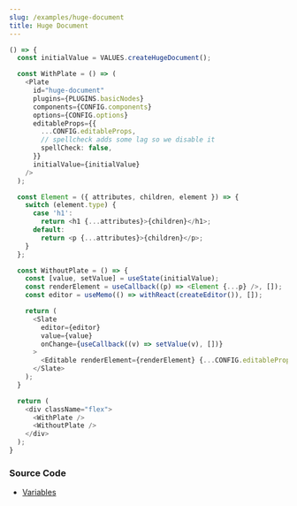 ```yaml
---
slug: /examples/huge-document
title: Huge Document
---
```


```ts live
() => {
  const initialValue = VALUES.createHugeDocument();

  const WithPlate = () => (
    <Plate
      id="huge-document"
      plugins={PLUGINS.basicNodes}
      components={CONFIG.components}
      options={CONFIG.options}
      editableProps={{
        ...CONFIG.editableProps,
        // spellcheck adds some lag so we disable it
        spellCheck: false,
      }}
      initialValue={initialValue}
    />
  );

  const Element = ({ attributes, children, element }) => {
    switch (element.type) {
      case 'h1':
        return <h1 {...attributes}>{children}</h1>;
      default:
        return <p {...attributes}>{children}</p>;
    }
  };

  const WithoutPlate = () => {
    const [value, setValue] = useState(initialValue);
    const renderElement = useCallback((p) => <Element {...p} />, []);
    const editor = useMemo(() => withReact(createEditor()), []);

    return (
      <Slate
        editor={editor}
        value={value}
        onChange={useCallback((v) => setValue(v), [])}
      >
        <Editable renderElement={renderElement} {...CONFIG.editableProps} />
      </Slate>
    );
  }

  return (
    <div className="flex">
      <WithPlate />
      <WithoutPlate />
    </div>
  );
}
```

### Source Code

- [Variables](https://github.com/udecode/plate/blob/main/docs/src/live/live.tsx)
